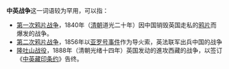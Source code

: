 '''中英战争'''这一词语较为罕用，可以指：
* [[第一次鸦片战争|第一次鸦片战争]]，1840年（[[清朝|清朝]]道光二十年）因中国销毁英国走私的[[鸦片|鸦片]]而爆发的战争。
* [[第二次鸦片战争|第二次鸦片战争]]，1856年以[[亚罗号事件|亚罗号事件]]作为导火索，英法联军出兵中国的战争
* [[隆吐山战役|隆吐山战役]]，1888年（清朝光绪十四年）英国发动的進攻西藏的战争，以签订《[[中英藏印条约|中英藏印条约]]》告终。
{{Disambiguation|Cat=四字亚洲战事消歧义}}